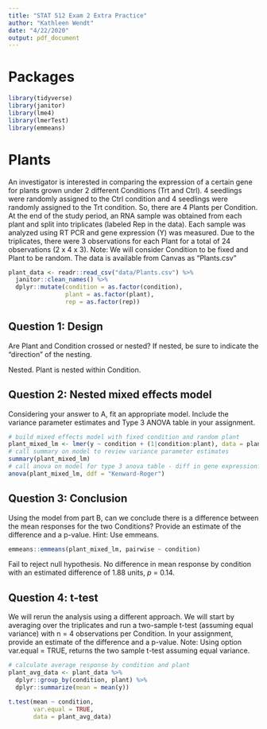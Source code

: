 ```yaml
---
title: "STAT 512 Exam 2 Extra Practice"
author: "Kathleen Wendt"
date: "4/22/2020"
output: pdf_document
---
```


# Packages

```r
library(tidyverse)
library(janitor)
library(lme4)
library(lmerTest)
library(emmeans)
```

# Plants

An investigator is interested in comparing the expression of a certain gene for plants grown under 2 different Conditions (Trt and Ctrl). 4 seedlings were randomly assigned to the Ctrl condition and 4 seedlings were randomly assigned to the Trt condition. So, there are 4 Plants per Condition. At the end of the study period, an RNA sample was obtained from each plant and split into triplicates (labeled Rep in the data). Each sample was analyzed using RT PCR and gene expression (Y) was measured. Due to the triplicates, there were 3 observations for each Plant for a total of 24 observations (2 x 4 x 3). Note: We will consider Condition to be fixed and Plant to be random. The data is available from Canvas as “Plants.csv”

```r
plant_data <- readr::read_csv("data/Plants.csv") %>% 
  janitor::clean_names() %>% 
  dplyr::mutate(condition = as.factor(condition),
                plant = as.factor(plant),
                rep = as.factor(rep))
```

## Question 1: Design

Are Plant and Condition crossed or nested? If nested, be sure to indicate the “direction” of the nesting.

Nested. Plant is nested within Condition.

## Question 2: Nested mixed effects model

Considering your answer to A, fit an appropriate model. Include the variance parameter estimates and Type 3 ANOVA table in your assignment.

```r
# build mixed effects model with fixed condition and random plant
plant_mixed_lm <- lmer(y ~ condition + (1|condition:plant), data = plant_data)
# call summary on model to review variance parameter estimates
summary(plant_mixed_lm)
# call anova on model for type 3 anova table - diff in gene expression?
anova(plant_mixed_lm, ddf = "Kenward-Roger")
```

## Question 3: Conclusion

Using the model from part B, can we conclude there is a difference between the mean responses for the two Conditions? Provide an estimate of the difference and a p-value. Hint: Use emmeans.

```r
emmeans::emmeans(plant_mixed_lm, pairwise ~ condition)
```

Fail to reject null hypothesis. No difference in mean response by condition with an estimated difference of 1.88 units, _p_ = 0.14.

## Question 4: t-test

We will rerun the analysis using a different approach. We will start by averaging over the triplicates and run a two-sample t-test (assuming equal variance) with n = 4 observations per Condition. In your assignment, provide an estimate of the difference and a p-value. Note: Using option var.equal = TRUE, returns the two sample t-test assuming equal variance.

```r
# calculate average response by condition and plant
plant_avg_data <- plant_data %>% 
  dplyr::group_by(condition, plant) %>% 
  dplyr::summarize(mean = mean(y))

t.test(mean ~ condition, 
       var.equal = TRUE, 
       data = plant_avg_data)
```



